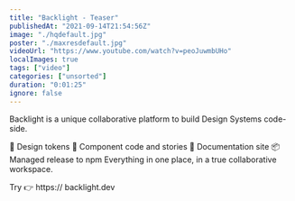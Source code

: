 ```yaml
---
title: "Backlight - Teaser"
publishedAt: "2021-09-14T21:54:56Z"
image: "./hqdefault.jpg"
poster: "./maxresdefault.jpg"
videoUrl: "https://www.youtube.com/watch?v=peoJuwmbUHo"
localImages: true
tags: ["video"]
categories: ["unsorted"]
duration: "0:01:25"
ignore: false
---
```

Backlight is a unique collaborative platform to build Design Systems code-side.

📐 Design tokens
🧩 Component code and stories
📖 Documentation site
📦 Managed release to npm
Everything in one place, in a true collaborative workspace.

Try 👉 https:// backlight.dev
